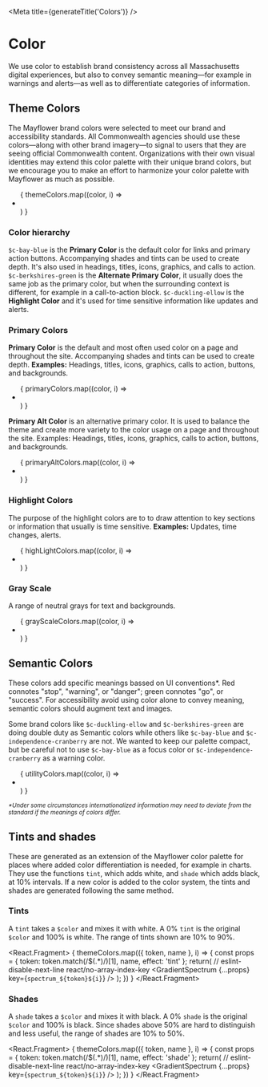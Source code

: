 
<Meta title={generateTitle('Colors')} />

# Color

We use color to establish brand consistency across all Massachusetts digital experiences, but also to convey semantic meaning—for example in warnings and alerts—as well as to differentiate categories of information.


## Theme Colors

The Mayflower brand colors were selected to meet our brand and accessibility standards. All Commonwealth agencies should use these colors—along with other brand imagery—to signal to users that they are seeing official Commonwealth content. Organizations with their own visual identities may extend this color palette with their unique brand colors, but we encourage you to make an effort to harmonize your color palette with Mayflower as much as possible.

<ul className="sg-colors">
  {
    themeColors.map((color, i) => <li key={`themeColors${i}`}><ColorSwatch {...color} variable={color.token} /></li>)
  }
</ul>

### Color hierarchy

`$c-bay-blue` is the **Primary Color** is the default color for links and primary action buttons. Accompanying shades and tints can be used to create depth. It's also used in headings, titles, icons, graphics, and calls to action. `$c-berkshires-green` is the **Alternate Primary Color**, it usually does the same job as the primary color, but when the surrounding context is different, for example in a call-to-action block. `$c-duckling-ellow` is the **Highlight Color** and it's used for time sensitive information like updates and alerts.

### Primary Colors

**Primary Color** is the default and most often used color on a page and throughout the site. Accompanying shades and tints can be used to create depth. **Examples:** Headings, titles, icons, graphics, calls to action, buttons,
and backgrounds.

<ul className="sg-colors">
  {
    primaryColors.map((color, i) => <li key={`primaryColors${i}`}><ColorSwatch  {...color} /></li>)
  }
</ul>

**Primary Alt Color** is an alternative primary color. It is used to balance the theme and create more variety to the color usage on a page and throughout the site. Examples: Headings, titles, icons, graphics, calls to action, buttons, and backgrounds.

<ul className="sg-colors">
  {
    primaryAltColors.map((color, i) => <li key={`primaryAltColors${i}`}><ColorSwatch  {...color} /></li>)
  }
</ul>

### Highlight Colors
The purpose of the highlight colors are to to draw attention to key sections or information that usually is time sensitive. **Examples:** Updates, time changes, alerts.

<ul className="sg-colors">
  {
    highLightColors.map((color, i) => <li key={`highLightColors${i}`}><ColorSwatch {...color} /></li>)
  }
</ul>

### Gray Scale

A range of neutral grays for text and backgrounds.

<ul className="sg-colors">
  {
    grayScaleColors.map((color, i) => <li key={`grayScaleColors${i}`}><ColorSwatch {...color} /></li>)
  }
</ul>

## Semantic Colors

These colors add specific meanings bassed on UI conventions*. Red connotes "stop", "warning", or "danger"; green connotes "go", or "success". For accessibility avoid using color alone to convey meaning, semantic colors should augment text and images.

Some brand colors like `$c-duckling-ellow` and `$c-berkshires-green` are doing double duty as Semantic colors while others like `$c-bay-blue` and `$c-independence-cranberry` are not. We wanted to keep our palette compact, but be careful not to use `$c-bay-blue` as a focus color or `$c-independence-cranberry` as a warning color.

<ul className="sg-colors">
  {
    utilityColors.map((color, i) => <li key={`utilityColors${i}`}><ColorSwatch {...color} /></li>)
  }
</ul>

<p>
	<small>
		<em>*Under some circumstances internationalized information may need to deviate from the standard if the meanings of colors differ.</em>
	</small>
</p>

## Tints and shades

These are generated as an extension of the Mayflower color palette for places where added color differentiation is needed, for example in charts. They use the functions `tint`, which adds white, and `shade` which adds black, at 10% intervals. If a new color is added to the color system, the tints and shades are generated following the same method.

### Tints

A `tint` takes a `$color` and mixes it with white. A 0% `tint` is the original `$color` and 100% is white. The range of tints shown are 10% to 90%.

<React.Fragment>
  {
    themeColors.map(({ token, name }, i) => {
      const props = {
        token: token.match(/\$(.*)/)[1],
        name,
        effect: 'tint'
      };
      return(
        // eslint-disable-next-line react/no-array-index-key
        <GradientSpectrum {...props} key={`spectrum_${token}${i}`} />
      );
    })
  }
</React.Fragment>

### Shades

A `shade` takes a `$color` and mixes it with black. A 0% `shade` is the original `$color` and 100% is black. Since shades above 50% are hard to distinguish and less useful, the range of shades are 10% to 50%.

<React.Fragment>
  {
    themeColors.map(({ token, name }, i) => {
      const props = {
        token: token.match(/\$(.*)/)[1],
        name,
        effect: 'shade'
      };
      return(
        // eslint-disable-next-line react/no-array-index-key
        <GradientSpectrum {...props} key={`spectrum_${token}${i}`} />
      );
    })
  }
</React.Fragment>
